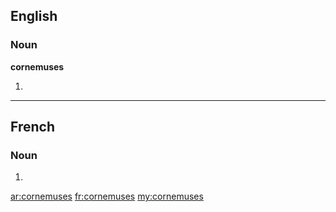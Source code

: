 ==English==

===Noun===
'''cornemuses'''

# {{plural of|[[cornemuse]]}}

----

==French==

===Noun===
{{infl|fr|plural}} {{f|p}}

# {{plural of|cornemuse|lang=French}}

[[ar:cornemuses]]
[[fr:cornemuses]]
[[my:cornemuses]]